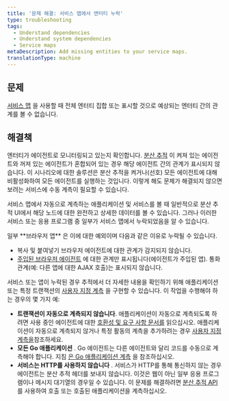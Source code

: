 ```yaml
---
title: '문제 해결: 서비스 맵에서 엔터티 누락'
type: troubleshooting
tags:
  - Understand dependencies
  - Understand system dependencies
  - Service maps
metaDescription: Add missing entities to your service maps.
translationType: machine
---
```


## 문제

[서비스 맵](/docs/understand-dependencies/understand-system-dependencies/service-maps/service-maps-new-relic-one) 을 사용할 때 전체 엔터티 집합 또는 표시할 것으로 예상되는 엔터티 간의 관계를 볼 수 없습니다.

## 해결책

엔터티가 에이전트로 모니터링되고 있는지 확인합니다. [분산 추적](/docs/apm/distributed-tracing/getting-started/introduction-distributed-tracing) 이 켜져 있는 에이전트와 꺼져 있는 에이전트가 혼합되어 있는 경우 해당 에이전트 간의 관계가 표시되지 않습니다. 이 시나리오에 대한 솔루션은 분산 추적을 켜거나(선호) 모든 에이전트에 대해 비활성화하여 모든 에이전트를 실행하는 것입니다. 이렇게 해도 문제가 해결되지 않으면 보려는 서비스에 수동 계측이 필요할 수 있습니다.

서비스 맵에서 자동으로 계측하는 애플리케이션 및 서비스를 볼 때 일반적으로 분산 추적 UI에서 해당 노드에 대한 완전하고 상세한 데이터를 볼 수 있습니다. 그러나 이러한 서비스 또는 응용 프로그램 중 일부가 서비스 맵에서 누락되었음을 알 수 있습니다.

<Callout variant="tip">
  일부 **브라우저 앱** 은 이에 대한 예외이며 다음과 같은 이유로 누락될 수 있습니다.

  * 복사 및 붙여넣기 브라우저 에이전트에 대한 관계가 감지되지 않습니다.
  * [주입된 브라우저 에이전트](/docs/browser/new-relic-browser/installation/install-new-relic-browser-agent#options) 에 대한 관계만 표시됩니다(에이전트가 주입된 앱). 통화 관계(예: 다른 앱에 대한 AJAX 호출)는 표시되지 않습니다.
</Callout>

서비스 또는 앱이 누락된 경우 추적에서 더 자세한 내용을 확인하기 위해 애플리케이션 또는 특정 트랜잭션의 [사용자 지정 계측](/docs/apm/distributed-tracing/enable-configure/enable-distributed-tracing#agent-apis) 을 구현할 수 있습니다. 이 작업을 수행해야 하는 경우의 몇 가지 예:

* **트랜잭션이 자동으로 계측되지 않습니다**. 애플리케이션이 자동으로 계측되도록 하려면 사용 중인 에이전트에 대한 [호환성 및 요구 사항 문서를](/docs/apm/new-relic-apm/getting-started/introduction-apm) 읽으십시오. 애플리케이션이 자동으로 계측되지 않거나 특정 활동의 계측을 추가하려는 경우 [사용자 지정 계측을](/docs/apm/agents/manage-apm-agents/agent-data/custom-instrumentation/#implementing)참조하세요.
* **모든 Go 애플리케이션** . Go 에이전트는 다른 에이전트와 달리 코드를 수동으로 계측해야 합니다. 지침 [은 Go 애플리케이션 계측](/docs/agents/go-agent/instrumentation/instrument-go-transactions) 을 참조하십시오.
* **서비스는 HTTP를 사용하지 않습니다** . 서비스가 HTTP를 통해 통신하지 않는 경우 에이전트는 분산 추적 헤더를 보내지 않습니다. 이것은 웹이 아닌 일부 응용 프로그램이나 메시지 대기열의 경우일 수 있습니다. 이 문제를 해결하려면 [분산 추적 API](/docs/apm/distributed-tracing/enable-configure/enable-distributed-tracing#agent-apis) 를 사용하여 호출 또는 호출된 애플리케이션을 계측하십시오.